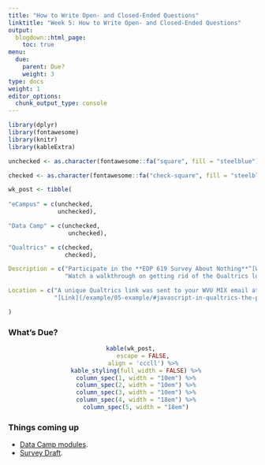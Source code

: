 ```yaml
---
title: "How to Write Open- and Closed-Ended Questions"
linktitle: "Week 5: How to Write Open- and Closed-Ended Questions"
output:
  blogdown::html_page:
    toc: true
menu:
  due:
    parent: Due?
    weight: 3
type: docs
weight: 1
editor_options: 
  chunk_output_type: console
---
```


```r
library(dplyr)
library(fontawesome)
library(knitr)
library(kableExtra)
```

```r
unchecked <- as.character(fontawesome::fa("square", fill = "steelblue"))

checked <- as.character(fontawesome::fa("check-square", fill = "steelblue"))

wk_post <- tibble(
  
"eCampus" = c(unchecked,
              unchecked),

"Data Camp" = c(unchecked,
                 unchecked),

"Qualtrics" = c(checked,
                checked),

Description = c("Participate in the **EDP 619 Survey About Nothing**^[We'll be using R to pull the results directly out of Qualtrics, namely out of something called the Qualtrics API.].",
                "Watch a walkthrough on getting rid of the Qualtrics logo in your survey."),

Location = c("A unique Qualtrics link was sent to your WVU MIX email at 8am on September 15.",
             "[Link](/example/05-example/#javascript-in-qualtrics-the-plug-1)")

)
```

### What's Due?

<center>
```r
kable(wk_post, 
      escape = FALSE,
      align = 'cccll') %>%
  kable_styling(full_width = FALSE) %>%
  column_spec(1, width = "10em") %>%
  column_spec(2, width = "10em") %>%
  column_spec(3, width = "10em") %>%
  column_spec(4, width = "18em") %>%
  column_spec(5, width = "18em")
```
</center>

### Things coming up

- [Data Camp modules](/lesson/05-lesson/#data-camp-1).
- [Survey Draft](/assignment/05-assignment/).


